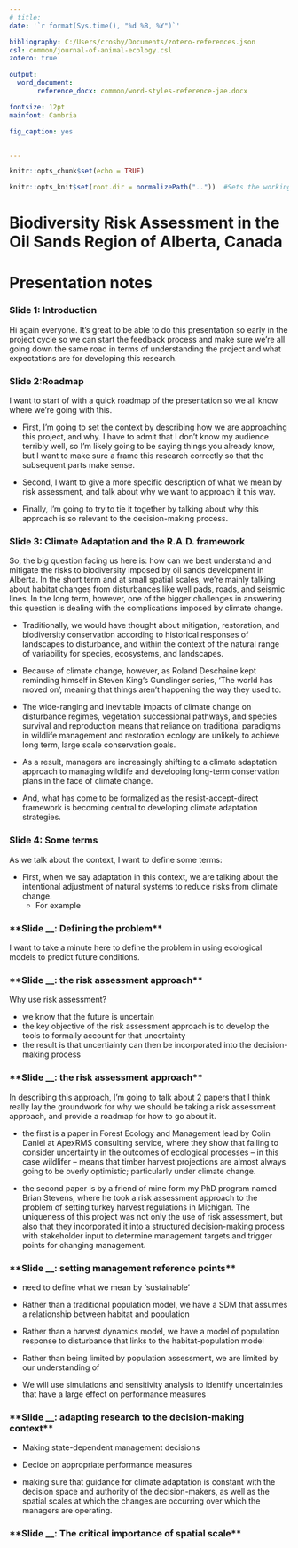 ```yaml
---
# title: 
date: '`r format(Sys.time(), "%d %B, %Y")`'

bibliography: C:/Users/crosby/Documents/zotero-references.json
csl: common/journal-of-animal-ecology.csl
zotero: true

output: 
  word_document:
       reference_docx: common/word-styles-reference-jae.docx

fontsize: 12pt
mainfont: Cambria

fig_caption: yes


---
```



```r
knitr::opts_chunk$set(echo = TRUE)

knitr::opts_knit$set(root.dir = normalizePath(".."))  #Sets the working directory to the project folder
```


# **Biodiversity Risk Assessment in the Oil Sands Region of Alberta, Canada** 
# Presentation notes 


### **Slide 1: Introduction** 
Hi again everyone. It's great to be able to do this presentation so early in the project cycle so we can start the feedback process and make sure we're all going down the same road in terms of understanding the project and what expectations are for developing this research. 

### **Slide 2:Roadmap** 
I want to start of with a quick roadmap of the presentation so we all know where we're going with this. 

- First, I'm going to set the context by describing how we are approaching this project, and why. I have to admit that I don't know my audience terribly well, so I'm likely going to be saying things you already know, but I want to make sure a frame this research correctly so that the subsequent parts make sense. 

- Second, I want to give a more specific description of what we mean by risk assessment, and talk about why we want to approach it this way. 

- Finally, I'm going to try to tie it together by talking about why this approach is so relevant to the decision-making process. 

### **Slide 3: Climate Adaptation and the R.A.D. framework** 
So, the big question facing us here is: how can we best understand and mitigate the risks to biodiversity imposed by oil sands development in Alberta. 
In the short term and at small spatial scales, we're mainly talking about habitat changes from disturbances like well pads, roads, and seismic lines. In the long term, however, one of the bigger challenges in answering this question is dealing with the complications imposed by climate change.  

- Traditionally, we would have thought about mitigation, restoration, and biodiversity conservation according to historical responses of landscapes to disturbance, and within the context of the natural range of variability for species, ecosystems, and landscapes. 

- Because of climate change, however, as Roland Deschaine kept reminding himself in Steven King's Gunslinger series, 'The world has moved on', meaning that things aren't happening the way they used to. 

- The wide-ranging and inevitable impacts of climate change on disturbance regimes, vegetation successional pathways, and species survival and reproduction means that reliance on traditional paradigms in wildlife management and restoration ecology are unlikely to achieve long term, large scale conservation goals. 

- As a result, managers are increasingly shifting to a climate adaptation approach to managing wildlife and developing long-term conservation plans in the face of climate change. 

- And, what has come to be formalized as the resist-accept-direct framework is becoming central to developing climate adaptation strategies. 


### **Slide 4: Some terms** 
As we talk about the context, I want to define some terms: 

- First, when we say adaptation in this context, we are talking about the intentional adjustment of natural systems to reduce risks from climate change.  
  - For example 


### **Slide __: Defining the problem** 
I want to take a minute here to define the problem in using ecological models to predict future conditions. 


### **Slide __: the risk assessment approach** 
Why use risk assessment? 

- we know that the future is uncertain 
- the key objective of the risk assessment approach is to develop the tools to formally account for that uncertainty 
- the result is that uncertiainty can then be incorporated into the decision-making process 

### **Slide __: the risk assessment approach** 
In describing this approach, I'm going to talk about 2 papers that I think really lay the groundwork for why we should be taking a risk assessment approach, and provide a roadmap for how to go about it. 

- the first is a paper in Forest Ecology and Management lead by Colin Daniel at ApexRMS consulting service, where they show that failing to consider uncertainty in the outcomes of ecological processes -- in this case wildlifer -- means that timber harvest projections are almost always going to be overly optimistic; particularly under climate change. 

- the second paper is by a friend of mine form my PhD program named Brian Stevens, where he took a risk assessment approach to the problem of setting turkey harvest regulations in Michigan. The uniqueness of this project was not only the use of risk assessment, but also that they incorporated it into a structured decision-making process with stakeholder input to determine management targets and trigger points for changing management.


### **Slide __: setting management reference points** 

- need to define what we mean by 'sustainable' 

- Rather than a traditional population model, we have a SDM that assumes a relationship between habitat and population 

- Rather than a harvest dynamics model, we have a model of population response to disturbance that links to the habitat-population model 

- Rather than being limited by population assessment, we are limited by our understanding of 

- We will use simulations and sensitivity analysis to identify uncertainties that have a large effect on performance measures 


### **Slide __: adapting research to the decision-making context** 

- Making state-dependent management decisions 

- Decide on appropriate performance measures

- making sure that guidance for climate adaptation is constant with the decision space and authority of the decision-makers, as well as the spatial scales at which the changes are occurring over which the managers are operating. 


### **Slide __: The critical importance of spatial scale** 






